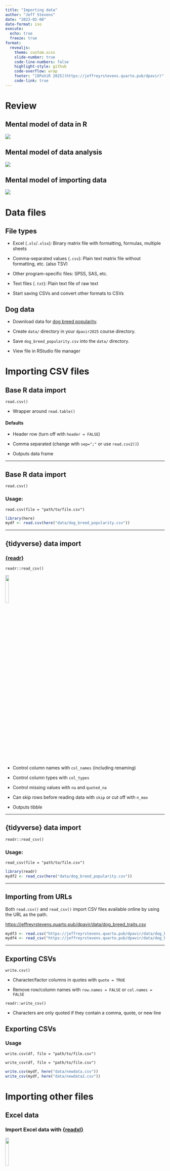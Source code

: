 ```yaml
---
title: "Importing data"
author: "Jeff Stevens"
date: "2023-02-08"
date-format: iso
execute:
  echo: true
  freeze: true
format:
  revealjs: 
    theme: custom.scss
    slide-number: true
    code-line-numbers: false
    highlight-style: github
    code-overflow: wrap
    footer: "[DPaViR 2025](https://jeffreyrstevens.quarto.pub/dpavir)"
    code-link: true
---
```


# Review

## Mental model of data in R

![](../images/data-structures-overview.png){fig-align="center"}


## Mental model of data analysis

![](../images/data_analysis_workflow.png){fig-align="center"}


## Mental model of importing data

![](../images/mentalmodel_import.png){fig-align="center"}


# Data files


## File types

:::{.incremental}
* Excel (`.xls`/`.xlsx`): Binary matrix file with formatting, formulas, multiple sheets

* Comma-separated values (`.csv`): Plain text matrix file without formatting, etc. (also TSV)

* Other program-specific files: SPSS, SAS, etc.

* Text files (`.txt`): Plain text file of raw text

* Start saving CSVs and convert other formats to CSVs
:::


## Dog data

:::{.incremental}
* Download data for [dog breed popularity](../data/dog_breed_popularity.csv).

* Create `data/` directory in your `dpavir2025` course directory.

* Save `dog_breed_popularity.csv` into the `data/` directory.

* View file in RStudio file manager
:::


# Importing CSV files

## Base R data import

`read.csv()`

* Wrapper around `read.table()`

:::{.fragment}
#### Defaults
* Header row (turn off with `header = FALSE`)

* Comma separated (change with `sep=";"` or use `read.csv2()`)

* Outputs data frame
:::

---

## Base R  data import

`read.csv()`

### Usage: 

`read.csv(file = "path/to/file.csv")`

```r
library(here)
mydf <- read.csv(here("data/dog_breed_popularity.csv"))
```


---

## {tidyverse} data import

### [{readr}](https://readr.tidyverse.org)

`readr::read_csv()`

![](../images/readr_hex.png){.absolute width="15%" top="2%" left="80%"}

:::{.fragment}
* Control column names with `col_names` (including renaming)

* Control column types with `col_types`

* Control missing values with `na` and `quoted_na`

* Can skip rows before reading data with `skip` or cut off with `n_max`

* Outputs tibble
:::

---

## {tidyverse} data import

`readr::read_csv()`

### Usage: 

`read_csv(file = "path/to/file.csv")`

```r
library(readr)
mydf2 <- read_csv(here("data/dog_breed_popularity.csv"))
```


---

## Importing from URLs

Both `read.csv()` and `read_csv()` import CSV files available online by using the URL as the path.

<https://jeffreyrstevens.quarto.pub/dpavir/data/dog_breed_traits.csv>

```r
mydf3 <- read.csv("https://jeffreyrstevens.quarto.pub/dpavir/data/dog_breed_traits.csv")
mydf4 <- read_csv("https://jeffreyrstevens.quarto.pub/dpavir/data/dog_breed_traits.csv")
```


---

## Exporting CSVs

`write.csv()`

* Character/factor columns in quotes with `quote = TRUE`

* Remove row/column names with `row.names = FALSE` or `col.names = FALSE`

:::{.fragment}
`readr::write_csv()`

* Characters are only quoted if they contain a comma, quote, or new line
:::


## Exporting CSVs

### Usage

`write.csv(df, file = "path/to/file.csv")`

`write_csv(df, file = "path/to/file.csv")`


```r
write.csv(mydf, here("data/newdata.csv"))
write_csv(mydf, here("data/newdata2.csv"))
```


# Importing other files

## Excel data

### Import Excel data with [{readxl}](https://readxl.tidyverse.org/)

![](../images/readxl_hex.png){.absolute width="15%" top="2%" left="80%"}

:::{.fragment}
* Functions: `read_xls()`, `read_xlsx()`, `read_excel()`

* Specify sheets with `sheets` argument

* Specify subset of cells with `range` argument

* Like `read_csv()`, has `col_names`, `col_types`, `na`, `skip`, `n_max`
:::


## Excel data

### Import Excel data with [{readxl}](https://readxl.tidyverse.org/)

#### Usage: 

`read_excel(path = "path/to/file.csv")`<sup>*</sup>

:::{.fragment}

```r
library(readxl)
mydf5 <- read_excel(here("data/dog_breed_data.xlsx"), sheet = "Sheet2")
```
:::{.aside}
*Currently, `read_excel()` cannot download from URLs. So first download <https://jeffreyrstevens.quarto.pub/dpavir/data/dog_breed_data.xlsx> and save it in the `data/` directory.
:::
:::

---

## Other stats packages

### Import SPSS, SAS, & Stata data with [{haven}](https://haven.tidyverse.org/)

![](../images/haven_hex.png){.absolute width="15%" top="15%" left="95%"}

:::{.fragment}
### SPSS
`haven::read_sav("mtcars.sav")`

### SAS
`haven::read_sas("mtcars.sas7bdat")`

### Stata
`haven::read_dta("mtcars.dta")`
:::


---

## Qualtrics data

### Import Qualtrics data directly with [{qualtRics}](https://docs.ropensci.org/qualtRics/)

:::{.fragment}
1. Register your Qualtrics credentials with `qualtRics::qualtrics_api_credentials()`<sup>*</sup>

1. Get survey ID by viewing `qualtRics::all_surveys()`

1. Import data with `qualtRics::fetch_survey()`

1. Never have to download Qualtrics data again!

:::{.aside}
*Be cautious with using API credentials! I'm not responsible for the security of packages that I describe.
:::
:::

---

## Qualtrics data

### Import Qualtrics data directly with [{qualtRics}](https://docs.ropensci.org/qualtRics/)

* Download choice text by default or numeric values with `label = FALSE`

* Set time zone with `time_zone = "America/Chicago"`

* Turn off sublabels with `add_var_labels = FALSE`


---

## Qualtrics data

### Usage

```r
mydf6 <- qualtRics::fetch_survey("SV_xxxxxxxxxxxxx", save_dir = "data", label = FALSE, convert = FALSE, 
             force_request = TRUE, time_zone = "America/Chicago")
```


---

## Cloud storage

### Import data directly from cloud storage
* OneDrive [{Microsoft365R}](https://github.com/Azure/Microsoft365R)<sup>*</sup>

* Google sheets [{googlesheets4}](https://googlesheets4.tidyverse.org/)<sup>*</sup>

* Box [{boxr}](https://r-box.github.io/boxr/)<sup>*</sup>

:::{.aside}
*Be cautious with using API credentials! I'm not responsible for the security of packages that I describe.
:::

![](../images/microsoft365r_hex.png){.absolute width="15%" top="22%" left="80%"}


## Mental model of importing data

![](../images/mentalmodel_import.png){fig-align="center"}


## Let's code!

[Importing data](../code/08_importing.html){target="_blank"} [[Rmd](../code/08_importing.Rmd){target="_blank"}]

